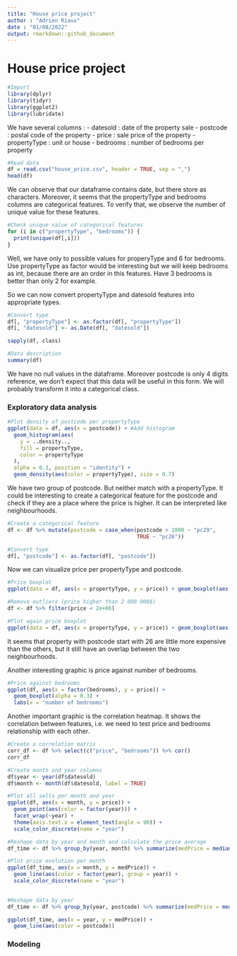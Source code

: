 ```yaml
---
title: "House price project"
author : "Adrien Riaux"
date : "01/08/2022"
output: rmarkdown::github_document
---
```


# House price project

```r
#Import 
library(dplyr)
library(tidyr)
library(ggplot2)
library(lubridate)
```

We have several columns : 
- datesold : date of the property sale
- postcode : postal code of the property
- price : sale price of the property 
- propertyType : unit or house 
- bedrooms : number of bedrooms per property

```r
#Read data
df = read.csv("house_price.csv", header = TRUE, sep = ",")
head(df)
```
We can observe that our dataframe contains date, but there store as characters. Moreover, it seems that the propertyType and bedrooms columns are categorical features. To verify that, we observe the number of unique value for these features.

```r
#Check unique value of categorical features
for (i in c("propertyType", "bedrooms")) {
  print(unique(df[,i]))
}
```

Well, we have only to possible values for properyType and 6 for bedrooms. Use propertyType as factor would be interesting but we will keep bedrooms as int, because there are an order in this features. Have 3 bedrooms is better than only 2 for example.

So we can now convert propertyType and datesold features into appropriate types.

```r
#Convert type
df[, "propertyType"] <- as.factor(df[, "propertyType"])
df[, "datesold"] <- as.Date(df[, "datesold"])

sapply(df, class)
```

```r
#Data description
summary(df)
```

We have no null values in the dataframe. Moreover postcode is only 4 digits reference, we don't expect that this data will be useful in this form. We will probably transform it into a categorical class. 

### Exploratory data analysis

```r
#Plot density of postcode per propertyType
ggplot(data = df, aes(x = postcode)) + #Add histogram
  geom_histogram(aes(
    y = ..density.., 
    fill = propertyType, 
    color = propertyType
  ), 
  alpha = 0.3, position = "identity") + 
  geom_density(aes(color = propertyType), size = 0.7)
```
We have two group of postcode. But neither match with a propertyType. It could be interesting to create a categorical feature for the postcode and check if they are a place where the price is higher. It can be interpreted like neighbourhoods.

```r
#Create a categorical feature
df <- df %>% mutate(postcode = case_when(postcode > 2800 ~ "pc29",
                                         TRUE ~ "pc26"))

#Convert type
df[, "postcode"] <- as.factor(df[, "postcode"])
```

Now we can visualize price per propertyType and postcode. 

```r
#Price boxplot
ggplot(data = df, aes(x = propertyType, y = price)) + geom_boxplot(aes(color = postcode))
```


```r
#Remove outliers (price higher than 2 000 000$)
df <- df %>% filter(price < 2e+06)

#Plot again price boxplot
ggplot(data = df, aes(x = propertyType, y = price)) + geom_boxplot(aes(color = postcode))
```

It seems that property with postcode start with 26 are little more expensive than the others, but it still have an overlap between the two neighbourhoods.

Another interesting graphic is price against number of bedrooms. 

```r
#Price against bedrooms
ggplot(df, aes(x = factor(bedrooms), y = price)) + 
  geom_boxplot(alpha = 0.3) +
  labs(x = "number of bedrooms")
```

Another important graphic is the correlation heatmap. It shows the correlation between features, i.e. we need to test price and bedrooms relationship with each other.


```r
#Create a correlation matrix
corr_df <- df %>% select(c("price", "bedrooms")) %>% cor()
corr_df
```


```r
#Create month and year columns
df$year <- year(df$datesold)
df$month <- month(df$datesold, label = TRUE)

#Plot all sells per month and year
ggplot(df, aes(x = month, y = price)) +
  geom_point(aes(color = factor(year))) + 
  facet_wrap(~year) +
  theme(axis.text.x = element_text(angle = 90)) +
  scale_color_discrete(name = "year")
```
```r
#Reshape data by year and month and calculate the price average
df_time <- df %>% group_by(year, month) %>% summarize(medPrice = median(price))

#Plot price evolution per month
ggplot(df_time, aes(x = month, y = medPrice)) +
  geom_line(aes(color = factor(year), group = year)) +
  scale_color_discrete(name = "year")
  
```


```r
#Reshape data by year
df_time <- df %>% group_by(year, postcode) %>% summarize(medPrice = median(price))

ggplot(df_time, aes(x = year, y = medPrice)) +
  geom_line(aes(color = postcode))
```

### Modeling 


